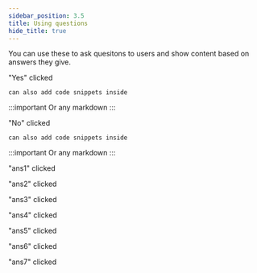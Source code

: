 ```yaml
---
sidebar_position: 3.5
title: Using questions
hide_title: true
---
```



You can use these to ask quesitons to users and show content based on answers they give.


<Question
    question="This is a yes / no question?">
<Answer title="Yes">

"Yes" clicked

```
can also add code snippets inside
```

:::important
Or any markdown
:::

</Answer>
<Answer title="No">

"No" clicked

```
can also add code snippets inside
```

:::important
Or any markdown
:::

</Answer>
</Question>

<Question
    question="This is a multi answer question?">
<Answer title="ans1">

"ans1" clicked

</Answer>
<Answer title="ans2">

"ans2" clicked

</Answer>
<Answer title="ans3">

"ans3" clicked

</Answer>
<Answer title="ans4">

"ans4" clicked

</Answer>
<Answer title="ans5">

"ans5" clicked

</Answer>
<Answer title="ans6">

"ans6" clicked

</Answer>
<Answer title="ans7">

"ans7" clicked

</Answer>
</Question>